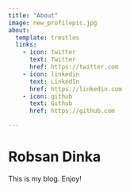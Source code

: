 ```yaml
---
title: "About"
image: new_profilepic.jpg
about:
  template: trestles
  links:
    - icon: twitter
      text: Twitter
      href: https://twitter.com
    - icon: linkedin
      text: LinkedIn
      href: https://linkedin.com
    - icon: github
      text: Github
      href: https://github.com

---
```

<h1>Robsan Dinka</h1>
This is my blog. Enjoy!
